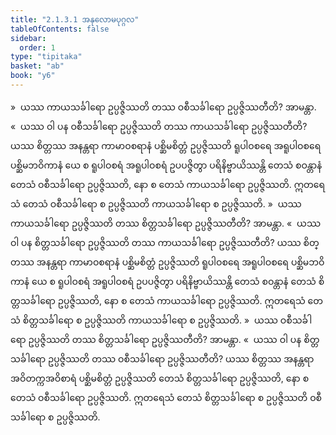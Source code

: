 ```yaml
---
title: "2.1.3.1 အနုလောမပုဂ္ဂလ"
tableOfContents: false
sidebar:
  order: 1
type: "tipitaka"
basket: "ab"
book: "y6"
---
```



<DynamicBreadcrumb />

<Division number="39" book="y6" e="ch" v="34" p="12">

<Paragraph number="206" book="y6">
»  ယဿ ကာယသင်္ခါရော ဥပ္ပဇ္ဇိဿတိ တဿ ဝစီသင်္ခါရော ဥပ္ပဇ္ဇိဿတီတိ? အာမန္တာ.
</Paragraph>

<Paragraph number="207" book="y6">
«  ယဿ ဝါ ပန ဝစီသင်္ခါရော ဥပ္ပဇ္ဇိဿတိ တဿ ကာယသင်္ခါရော ဥပ္ပဇ္ဇိဿတီတိ?
</Paragraph>

<Paragraph number="208" book="y6">
ယဿ စိတ္တဿ အနန္တရာ ကာမာဝစရာနံ ပစ္ဆိမစိတ္တံ ဥပ္ပဇ္ဇိဿတိ ရူပါဝစရေ အရူပါဝစရေ ပစ္ဆိမဘဝိကာနံ ယေ စ ရူပါဝစရံ အရူပါဝစရံ ဥပပဇ္ဇိတွာ ပရိနိဗ္ဗာယိဿန္တိ တေသံ စဝန္တာနံ တေသံ ဝစီသင်္ခါရော ဥပ္ပဇ္ဇိဿတိ, နော စ တေသံ ကာယသင်္ခါရော ဥပ္ပဇ္ဇိဿတိ. ဣတရေသံ တေသံ ဝစီသင်္ခါရော စ ဥပ္ပဇ္ဇိဿတိ ကာယသင်္ခါရော စ ဥပ္ပဇ္ဇိဿတိ.
</Paragraph>

<Paragraph number="209" book="y6">
»  ယဿ ကာယသင်္ခါရော ဥပ္ပဇ္ဇိဿတိ တဿ စိတ္တသင်္ခါရော ဥပ္ပဇ္ဇိဿတီတိ? အာမန္တာ.
</Paragraph>

<Paragraph number="210" book="y6">
«  ယဿ ဝါ ပန စိတ္တသင်္ခါရော ဥပ္ပဇ္ဇိဿတိ တဿ ကာယသင်္ခါရော ဥပ္ပဇ္ဇိဿတီတိ?
</Paragraph>

<Paragraph number="211" book="y6">
ယဿ စိတ္တဿ အနန္တရာ ကာမာဝစရာနံ ပစ္ဆိမစိတ္တံ ဥပ္ပဇ္ဇိဿတိ ရူပါဝစရေ အရူပါဝစရေ ပစ္ဆိမဘဝိကာနံ ယေ စ ရူပါဝစရံ အရူပါဝစရံ ဥပပဇ္ဇိတွာ ပရိနိဗ္ဗာယိဿန္တိ တေသံ စဝန္တာနံ တေသံ စိတ္တသင်္ခါရော ဥပ္ပဇ္ဇိဿတိ, နော စ တေသံ ကာယသင်္ခါရော ဥပ္ပဇ္ဇိဿတိ. ဣတရေသံ တေသံ စိတ္တသင်္ခါရော စ ဥပ္ပဇ္ဇိဿတိ ကာယသင်္ခါရော စ ဥပ္ပဇ္ဇိဿတိ.
</Paragraph>

</Division>
<Division number="40" book="y6" e="ch" v="34" p="12">

<Paragraph number="212" book="y6">
»  ယဿ ဝစီသင်္ခါရော ဥပ္ပဇ္ဇိဿတိ တဿ စိတ္တသင်္ခါရော ဥပ္ပဇ္ဇိဿတီတိ? အာမန္တာ.
</Paragraph>

<Paragraph number="213" book="y6">
«  ယဿ ဝါ ပန စိတ္တသင်္ခါရော ဥပ္ပဇ္ဇိဿတိ တဿ ဝစီသင်္ခါရော ဥပ္ပဇ္ဇိဿတီတိ?
</Paragraph>

<Paragraph number="214" book="y6">
ယဿ စိတ္တဿ အနန္တရာ အဝိတက္ကအဝိစာရံ ပစ္ဆိမစိတ္တံ ဥပ္ပဇ္ဇိဿတိ တေသံ စိတ္တသင်္ခါရော ဥပ္ပဇ္ဇိဿတိ, နော စ တေသံ ဝစီသင်္ခါရော ဥပ္ပဇ္ဇိဿတိ. ဣတရေသံ တေသံ စိတ္တသင်္ခါရော စ ဥပ္ပဇ္ဇိဿတိ ဝစီသင်္ခါရော စ ဥပ္ပဇ္ဇိဿတိ.
</Paragraph>
</Division>